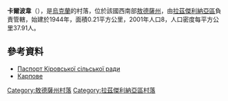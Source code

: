 {{coord|46|45|38|N|30|21|37|E|scale:30000|display=title}}

'''卡爾波韋'''（{{lang-uk|Карпове}}），是[[烏克蘭|烏克蘭]]的村落，位於該國西南部[[敖德薩州|敖德薩州]]，由[[拉茲傑利納亞區|拉茲傑利納亞區]]負責管轄，始建於1944年，面積0.21平方公里，2001年人口8，人口密度每平方公里37.91人。

==參考資料==
*[http://rozdilna-rda.odessa.gov.ua/files/rozdilna-rda/files/PASPORT/pasport_k_rovs_ko_s_l_s_ko_radi_stanom_na_01_01_2016.pdf Паспорт Кіровської сільської ради]{{Wayback|url=http://rozdilna-rda.odessa.gov.ua/files/rozdilna-rda/files/PASPORT/pasport_k_rovs_ko_s_l_s_ko_radi_stanom_na_01_01_2016.pdf |date=20190713112047 }}
*[http://w1.c1.rada.gov.ua/pls/z7502/A005?rf7571=23061 Карпове]{{dead link|date=2017年11月 |bot=InternetArchiveBot |fix-attempted=yes }}

{{DEFAULTSORT:Карпове}}
[[Category:敖德薩州村落|Category:敖德薩州村落]]
[[Category:拉茲傑利納亞區村落|Category:拉茲傑利納亞區村落]]


{{Odessa-geo-stub}}